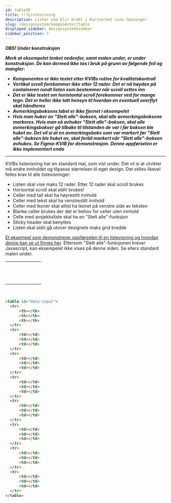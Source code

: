 ```yaml
---
id: tableID
title: (!)Listevisning
description: Lister som blir brukt i Kartverket sine løsninger
slug: /designsystem/komponenter/table
displayed_sidebar: designsystemSidebar
sidebar_position: 7
---
```

_**OBS! Under konstruksjon**_

_**Merk at eksempelet lenket nedenfor, samt malen under, er under konstruksjon. De kan dermed ikke tas i bruk på grunn av følgende feil og mangler:**_
* _**Komponenten er ikke testet etter KVIBs rutine for kvalitetskontroll**_
* _**Vertikal scroll forekommer ikke etter 12 rader. Det er nå høyden på containeren rundt listen som bestemmer når scroll settes inn**_
* _**Det er ikke testet om horistontal scroll forekommer ved for mange tegn. Det er heller ikke tatt hensyn til hvordan en eventuell overflyt skal håndteres**_
* _**Avmerkingsboksens label er ikke fjernet i eksempelet**_
* _**Hvis man huker av "Slett alle"-boksen, skal alle avmerkingsboksene markeres. Hvis man så avhuker "Slett alle"-boksen, skal alle avmerkingsbokser gå tilbake til tilstanden de var i før boksen ble huket av. Det vil si at en avmerkingsboks som var markert før "Slett alle"-boksen ble huket av, skal forbli markert når "Slett alle"-boksen avhukes. Se Figma-KVIB for demonstrasjon. Denne oppførselen er ikke implementert enda**_
<hr/>


KVIBs listevisning har en standard mal, som vist under. Det vil si at utvikler må endre innholdet og tilpasse størrelsen til eget design. Det stilles likevel felles krav til alle listevisninger:

* Listen skal vise maks 12 rader. Etter 12 rader skal scroll brukes
* Horisontal scroll skal _aldri_ brukes!
* Celler med tall skal ha høyrestilt innhold
* Celler med tekst skal ha venstrestilt innhold
* Celler med ikoner skal alltid ha ikonet på venstre side av teksten
* Blanke celler brukes der det er behov for celler uten innhold
* Celle med avsjekksliste skal ha en "Slett alle"-funksjon
* Sticky header skal benyttes
* Listen skal aldri gå utover designets maks grid bredde

[Et eksempel som demonstrerer oppførselen til en listevisning og hvordan denne kan se ut finnes her](pathname:///html/table.html). Ettersom "Slett alle"-funksjonen krever Javascript, kan eksempelet ikke vises på denne siden. Se ellers standard malen under.

<table id="data-input">
    <tr>
        <th>&nbsp;&nbsp;&nbsp;&nbsp;&nbsp;</th>
        <th>&nbsp;&nbsp;&nbsp;&nbsp;&nbsp;</th>
        <th>&nbsp;&nbsp;&nbsp;&nbsp;&nbsp;</th>
    </tr>
    <tr>
        <td></td>
        <td></td>
        <td></td>
    </tr>
    <tr>
        <td></td>
        <td></td>
        <td></td>
    </tr>
    <tr>
        <td></td>
        <td></td>
        <td></td>
    </tr>
    <tr>
        <td></td>
        <td></td>
        <td></td>
    </tr>
    <tr>
        <td></td>
        <td></td>
        <td></td>
    </tr>
    <tr>
        <td></td>
        <td></td>
        <td></td>
    </tr>
    <tr>
        <td></td>
        <td></td>
        <td></td>
    </tr>
  </table>

<br/>

  ```markdown
<table id="data-input">
    <tr>
        <th></th>
        <th></th>
        <th></th>
    </tr>
    <tr>
        <td></td>
        <td></td>
        <td></td>
    </tr>
    <tr>
        <td></td>
        <td></td>
        <td></td>
    </tr>
    <tr>
        <td></td>
        <td></td>
        <td></td>
    </tr>
    <tr>
        <td></td>
        <td></td>
        <td></td>
    </tr>
    <tr>
        <td></td>
        <td></td>
        <td></td>
    </tr>
    <tr>
        <td></td>
        <td></td>
        <td></td>
    </tr>
    <tr>
        <td></td>
        <td></td>
        <td></td>
    </tr>
  </table>
  ```